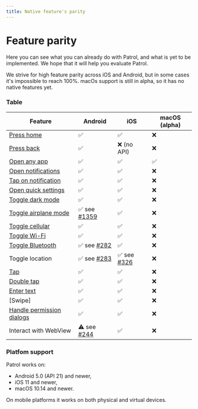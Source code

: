 ```yaml
---
title: Native feature's parity
---
```


# Feature parity

Here you can see what you can already do with Patrol, and what is yet to be
implemented. We hope that it will help you evaluate Patrol.

We strive for high feature parity across iOS and Android, but in some cases it's
impossible to reach 100%. macOs support is still in alpha, so it has no native features yet.


### Table

| **Feature**                 | **Android**    | **iOS**       | **macOS (alpha)** |
| --------------------------- | -------------- | ------------- | ----------------- |
| [Press home]                | ✅             | ✅            | ❌                 |
| [Press back]                | ✅             | ❌ (no API)   | ❌                 |
| [Open any app]              | ✅             | ✅            | ✅                 |
| [Open notifications]        | ✅             | ✅            | ❌                 |
| [Tap on notification]       | ✅             | ✅            | ❌                 |
| [Open quick settings]       | ✅             | ✅            | ❌                 |
| [Toggle dark mode]          | ✅             | ✅            | ❌                 |
| [Toggle airplane mode]      | ✅ see [#1359] | ✅            | ❌                 |
| [Toggle cellular]           | ✅             | ✅            | ❌                 |
| [Toggle Wi-Fi]              | ✅             | ✅            | ❌                 |
| [Toggle Bluetooth]          | ✅ see [#282]  | ✅            | ❌                 |
| Toggle location             | ✅ see [#283]  | ✅ see [#326] | ❌                 |
| [Tap]                       | ✅             | ✅            | ❌                 |
| [Double tap]                | ✅             | ✅            | ❌                 |
| [Enter text]                | ✅             | ✅            | ❌                 |
| [Swipe]                     | ✅             | ✅            | ❌                 |
| [Handle permission dialogs] | ✅             | ✅            | ❌                 |
| Interact with WebView       | ⚠️ see [#244]   | ✅            | ❌                 |

### Platfom support

Patrol works on:
 - Android 5.0 (API 21) and newer,
 - iOS 11 and newer,
 - macOS 10.14 and newer.
 
On mobile platforms it works on both physical and virtual devices.

[#244]: https://github.com/leancodepl/patrol/issues/244
[#282]: https://github.com/leancodepl/patrol/issues/282
[#283]: https://github.com/leancodepl/patrol/issues/283
[#326]: https://github.com/leancodepl/patrol/issues/326
[#1359]: https://github.com/leancodepl/patrol/issues/1359
[press home]: https://pub.dev/documentation/patrol/latest/patrol/NativeAutomator/pressHome.html
[press back]: https://pub.dev/documentation/patrol/latest/patrol/NativeAutomator/pressBack.html
[open any app]: https://pub.dev/documentation/patrol/latest/patrol/NativeAutomator/openApp.html
[open notifications]: https://pub.dev/documentation/patrol/latest/patrol/NativeAutomator/openNotifications.html
[tap on notification]: https://pub.dev/documentation/patrol/latest/patrol/NativeAutomator/tapOnNotificationBySelector.html
[open quick settings]: https://pub.dev/documentation/patrol/latest/patrol/NativeAutomator/openQuickSettings.html
[toggle dark mode]: https://pub.dev/documentation/patrol/latest/patrol/NativeAutomator/enableDarkMode.html
[toggle airplane mode]: https://pub.dev/documentation/patrol/latest/patrol/NativeAutomator/enableAirplaneMode.html
[toggle cellular]: https://pub.dev/documentation/patrol/latest/patrol/NativeAutomator/enableCellular.html
[toggle wi-fi]: https://pub.dev/documentation/patrol/latest/patrol/NativeAutomator/enableWifi.html
[toggle bluetooth]: https://pub.dev/documentation/patrol/latest/patrol/NativeAutomator/enableBluetooth.html
[tap]: https://pub.dev/documentation/patrol/latest/patrol/NativeAutomator/tap.html
[double tap]: https://pub.dev/documentation/patrol/latest/patrol/NativeAutomator/doubleTap.html
[enter text]: https://pub.dev/documentation/patrol/latest/patrol/NativeAutomator/enterText.html
[enter text]: https://pub.dev/documentation/patrol/latest/patrol/NativeAutomator/swipe.html
[handle permission dialogs]: https://pub.dev/documentation/patrol/latest/patrol/NativeAutomator/grantPermissionWhenInUse.html
